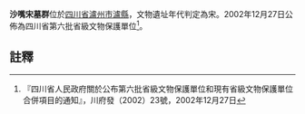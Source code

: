 {{msg:四川省文物保護單位
|名稱 = [[瀘縣宋墓群|瀘縣宋墓群]]-沙嘴宋墓群
|編號 = 18
|圖片 = 
|級別 = S6
|分類 = 
|時代 = [[宋代|宋代]]
|地点 = [[四川省|四川省]][[瀘州市|瀘州市]][[瀘縣|瀘縣]][[青龍鎮|青龍鎮]]、[[喻寺鎮|喻寺鎮]]、[[龍腦橋鎮|龍腦橋鎮]]、[[奇峰鎮|奇峰鎮]]、[[兆雅鎮|兆雅鎮]]
|坐標 =
|登錄 = 2002年12月27日
}}
'''沙嘴宋墓群'''位於[[四川省|四川省]][[瀘州市|瀘州市]][[瀘縣|瀘縣]]，文物遺址年代判定為宋。2002年12月27日公佈為四川省第六批省級文物保護單位<ref>『四川省人民政府關於公布第六批省級文物保護單位和現有省級文物保護單位合併項目的通知』，川府發（2002）23號，2002年12月27日</ref>。

==註釋==
{{reflist}}
{{文物保護單位小作品}}